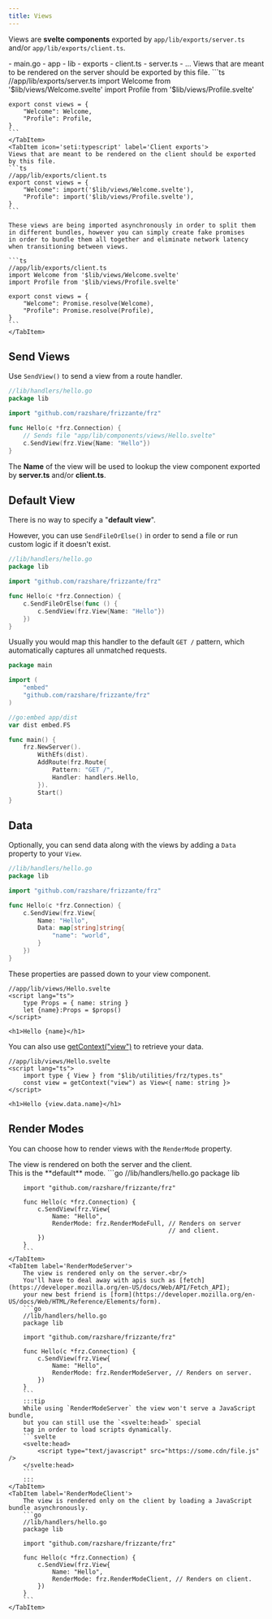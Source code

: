 ```yaml
---
title: Views
---
```



Views are **svelte components** exported by 
`app/lib/exports/server.ts` and/or `app/lib/exports/client.ts`.

<FileTree>
    - main.go
    - app
        - lib
            - exports
                - client.ts
                - server.ts
                - ...
</FileTree>

<Tabs>
    <TabItem icon='seti:typescript' label='Server exports'>
    Views that are meant to be rendered on the server should be exported by this file.
    ```ts
    //app/lib/exports/server.ts
    import Welcome from '$lib/views/Welcome.svelte'
    import Profile from '$lib/views/Profile.svelte'

    export const views = {
        "Welcome": Welcome,
        "Profile": Profile,
    }
    ```
    </TabItem>
    <TabItem icon='seti:typescript' label='Client exports'>
    Views that are meant to be rendered on the client should be exported by this file.
    ```ts
    //app/lib/exports/client.ts
    export const views = {
        "Welcome": import('$lib/views/Welcome.svelte'),
        "Profile": import('$lib/views/Profile.svelte'),
    }
    ```
    
    These views are being imported asynchronously in order to split them 
    in different bundles, however you can simply create fake promises
    in order to bundle them all together and eliminate network latency
    when transitioning between views.
    
    ```ts
    //app/lib/exports/client.ts
    import Welcome from '$lib/views/Welcome.svelte'
    import Profile from '$lib/views/Profile.svelte'

    export const views = {
        "Welcome": Promise.resolve(Welcome),
        "Profile": Promise.resolve(Profile),
    }
    ```
    </TabItem>
</Tabs>

## Send Views

Use `SendView()` to send a view from a route handler.

```go
//lib/handlers/hello.go
package lib

import "github.com/razshare/frizzante/frz"

func Hello(c *frz.Connection) {
    // Sends file "app/lib/components/views/Hello.svelte"
    c.SendView(frz.View{Name: "Hello"}) 
}
```

The **Name** of the view will be used to lookup the view component exported by **server.ts** and/or **client.ts**.

## Default View

There is no way to specify a "**default view**".

However, you can use `SendFileOrElse()` in order to send a file or run custom logic if it doesn't exist.

```go
//lib/handlers/hello.go
package lib

import "github.com/razshare/frizzante/frz"

func Hello(c *frz.Connection) {
    c.SendFileOrElse(func () {
        c.SendView(frz.View{Name: "Hello"})
    })
}
```

Usually you would map this handler to the default `GET /` pattern, which automatically captures
all unmatched requests.

```go
package main

import (
    "embed"
    "github.com/razshare/frizzante/frz"
)

//go:embed app/dist
var dist embed.FS

func main() {
    frz.NewServer().
        WithEfs(dist).
        AddRoute(frz.Route{
            Pattern: "GET /", 
            Handler: handlers.Hello,
        }).
        Start()
}
```

## Data

Optionally, you can send data along with the views by adding a `Data` property to your `View`.

```go
//lib/handlers/hello.go
package lib

import "github.com/razshare/frizzante/frz"

func Hello(c *frz.Connection) {
    c.SendView(frz.View{ 
        Name: "Hello",
        Data: map[string]string{
            "name": "world",
        }
    }) 
}
```

These properties are passed down to your view component.

```svelte
//app/lib/views/Hello.svelte
<script lang="ts">
    type Props = { name: string }
    let {name}:Props = $props()
</script>

<h1>Hello {name}</h1>
```

You can also use [getContext("view")](https://svelte.dev/docs/svelte/context) to retrieve your data.

```svelte
//app/lib/views/Hello.svelte
<script lang="ts">
    import type { View } from "$lib/utilities/frz/types.ts"
    const view = getContext("view") as View<{ name: string }>
</script>

<h1>Hello {view.data.name}</h1>
```

## Render Modes

You can choose how to render views with the `RenderMode` property.

<Tabs>
    <TabItem label='RenderModeFull'>
        The view is rendered on both the server and the client.<br/>
        This is the **default** mode.
        ```go
        //lib/handlers/hello.go
        package lib

        import "github.com/razshare/frizzante/frz"

        func Hello(c *frz.Connection) {
            c.SendView(frz.View{
                Name: "Hello",
                RenderMode: frz.RenderModeFull, // Renders on server 
                                                // and client.
            })
        }
        ```
    </TabItem>
    <TabItem label='RenderModeServer'>
        The view is rendered only on the server.<br/>
        You'll have to deal away with apis such as [fetch](https://developer.mozilla.org/en-US/docs/Web/API/Fetch_API); 
        your new best friend is [form](https://developer.mozilla.org/en-US/docs/Web/HTML/Reference/Elements/form).
        ```go
        //lib/handlers/hello.go
        package lib

        import "github.com/razshare/frizzante/frz"

        func Hello(c *frz.Connection) {
            c.SendView(frz.View{
                Name: "Hello",
                RenderMode: frz.RenderModeServer, // Renders on server.
            })
        }
        ```
        :::tip
        While using `RenderModeServer` the view won't serve a JavaScript bundle,
        but you can still use the `<svelte:head>` special
        tag in order to load scripts dynamically.
        ```svelte
        <svelte:head>
            <script type="text/javascript" src="https://some.cdn/file.js" />
        </svelte:head>
        ```
        :::
    </TabItem>
    <TabItem label='RenderModeClient'>
        The view is rendered only on the client by loading a JavaScript bundle asynchronously.
        ```go
        //lib/handlers/hello.go
        package lib

        import "github.com/razshare/frizzante/frz"

        func Hello(c *frz.Connection) {
            c.SendView(frz.View{
                Name: "Hello",
                RenderMode: frz.RenderModeClient, // Renders on client.
            })
        }
        ```
    </TabItem>
</Tabs>
